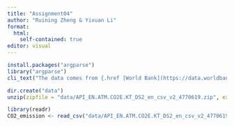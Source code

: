 ```yaml
---
title: "Assignment04"
author: "Ruining Zheng & Yixuan Li"
format:
  html: 
    self-contained: true
editor: visual
---
```


```r
install.packages("argparse")
library("argparse")
cli_text("The data comes from {.href [World Bank](https://data.worldbank.org/indicator/EN.ATM.CO2E.KT?view=chart)}")

dir.create("data")
unzip(zipfile = "data/API_EN.ATM.CO2E.KT_DS2_en_csv_v2_4770619.zip", exdir = "data")

library(readr)
CO2_emission <- read_csv("data/API_EN.ATM.CO2E.KT_DS2_en_csv_v2_4770619.csv")
```

